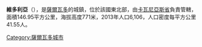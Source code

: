 {{expand|time=2015-04-20T16:50:12+00:00}}
{{refimprove|time=2015-04-20T16:50:12+00:00}}
{{Coord|13|57|N|88|38|W|display=title}}

'''維多利亞'''（{{lang-es|Victoria}}），是[[薩爾瓦多|薩爾瓦多]]的城鎮，位於該國東北部，由[[卡瓦尼亞斯省|卡瓦尼亞斯省]]負責管轄，面積146.95平方公里，海拔高度771米，2013年人口6,106，人口密度每平方公里41.55人。

{{ElSalvador-geo-stub}}
[[Category:薩爾瓦多城市|Category:薩爾瓦多城市]]
